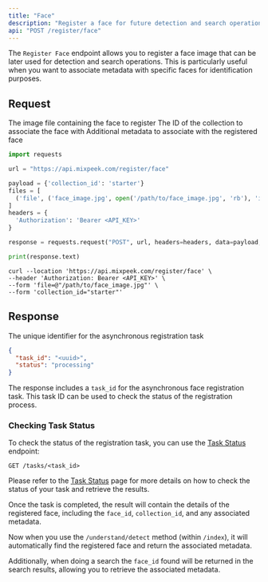 ```yaml
---
title: "Face"
description: "Register a face for future detection and search operations."
api: "POST /register/face"
---
```


The `Register Face` endpoint allows you to register a face image that can be later used for detection and search operations. This is particularly useful when you want to associate metadata with specific faces for identification purposes.

## Request

<ParamField body="file" type="file" required>
  The image file containing the face to register
</ParamField>

<ParamField body="collection_id" type="string" required>
  The ID of the collection to associate the face with
</ParamField>

<ParamField body="metadata" type="object" optional>
  Additional metadata to associate with the registered face
</ParamField>

<RequestExample>

```python Python
import requests

url = "https://api.mixpeek.com/register/face"

payload = {'collection_id': 'starter'}
files = [
  ('file', ('face_image.jpg', open('/path/to/face_image.jpg', 'rb'), 'image/jpeg'))
]
headers = {
  'Authorization': 'Bearer <API_KEY>'
}

response = requests.request("POST", url, headers=headers, data=payload, files=files)

print(response.text)
```

```shell Shell
curl --location 'https://api.mixpeek.com/register/face' \
--header 'Authorization: Bearer <API_KEY>' \
--form 'file=@"/path/to/face_image.jpg"' \
--form 'collection_id="starter"'
```

</RequestExample>

## Response

<ResponseField name="task_id" type="string">
  The unique identifier for the asynchronous registration task
</ResponseField>

<ResponseExample>

```json Response
{
  "task_id": "<uuid>",
  "status": "processing"
}
```

</ResponseExample>

The response includes a `task_id` for the asynchronous face registration task. This task ID can be used to check the status of the registration process.

### Checking Task Status

To check the status of the registration task, you can use the [Task Status](/api-documentation/tasks/status) endpoint:

```
GET /tasks/<task_id>
```

Please refer to the [Task Status](/api-documentation/tasks/status) page for more details on how to check the status of your task and retrieve the results.

Once the task is completed, the result will contain the details of the registered face, including the `face_id`, `collection_id`, and any associated metadata.

Now when you use the `/understand/detect` method (within `/index`), it will automatically find the registered face and return the associated metadata.

Additionally, when doing a search the `face_id` found will be returned in the search results, allowing you to retrieve the associated metadata.
